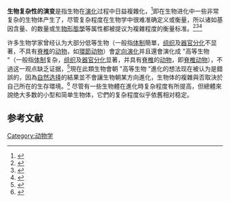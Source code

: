{{expand|time=2015-08-23T23:38:32+00:00}}
'''生物复杂性的演变'''是指生物在[[演化|演化]]过程中日益複雜化，<ref>{{cite journal |last1=Werner |first1=Andreas |last2=Piatek |first2=Monica J. |last3=Mattick |first3=John S. |title=Transpositional shuffling and quality control in male germ cells to enhance evolution of complex organisms |journal=Annals of the New York Academy of Sciences |date=April 2015 |volume=1341 |issue=1 |pages=156–163 |doi=10.1111/nyas.12608 |pmid=25557795 |pmc=4390386|bibcode=2015NYASA1341..156W }}</ref>即在生物进化中一些非常复杂的生物体产生了，尽管复杂程度在生物学中很难准确定义或衡量，所以诸如基因含量、{{link-en|细胞类型|cell type}}的数量或[[生物形態學|生物形態學]]等属性都被提议为複雜程度的衡量标准。<ref>{{cite journal |author=Adami, C. |title=What is complexity? |journal=BioEssays |volume=24 |issue=12 |pages=1085–94 |year=2002 |pmid=12447974 |doi=10.1002/bies.10192}}</ref><ref>{{cite journal |author=Waldrop, M. |title=Language: Disputed definitions |journal=Nature |volume=455 |issue=7216 |pages=1023–1028 |year=2008 |doi=10.1038/4551023a |pmid=18948925 |display-authors=etal|doi-access=free }}</ref><ref name=":0">{{Cite book |url=https://www.academia.edu/11720591 |title=Computation, Physics and Beyond |last1=Longo |first1=Giuseppe |last2=Montévil |first2=Maël |date=2012-01-01 |publisher=Springer Berlin Heidelberg |isbn=9783642276538 |editor-last=Dinneen |editor-first=Michael J. |series=Lecture Notes in Computer Science |pages=289–308 |language=en |doi=10.1007/978-3-642-27654-5_22 |editor-last2=Khoussainov |editor-first2=Bakhadyr |editor-last3=Nies |editor-first3=André |citeseerx=10.1.1.640.1835 }}</ref>

许多生物学家曾经认为大部分低等生物（一般指[[体制|体制]]簡單，[[组织_(生物学)|组织]]及[[器官|器官]][[分化|分化]]不显著，不具有[[脊椎|脊椎]]的[[动物|动物]]，如[[環節动物|環節动物]]）會[[定向演化|定向演化]]并且還會演化成 "高等生物 "（一般指[[体制|体制]]复杂，[[组织_(生物学)|组织]]及[[器官|器官]][[分化|分化]]显著，并具有[[脊椎|脊椎]]的[[动物|动物]]，即[[脊椎动物|脊椎动物]]），不過这一观点缺乏证据，<ref>{{cite journal |author=McShea, D. |title=Complexity and evolution: What everybody knows |journal=Biology and Philosophy |volume=6 |issue=3 |pages=303–324 |year=1991 |doi=10.1007/BF00132234|s2cid=53459994 }}</ref>現在此類生物會朝 "高等生物 "進化的想法现在被认为是錯誤的，因為[[自然选择|自然选择]]的結果並不會讓生物朝某方向進化，生物体的複雜與否取決於自己所在的生存環境。<ref name="Ayala">{{cite journal |author=Ayala, F. J. |title=Darwin's greatest discovery: design without designer |journal=PNAS |volume=104 |issue= Suppl 1|pages=8567–73 |year=2007 |pmid=17494753 |doi=10.1073/pnas.0701072104 |pmc=1876431|bibcode=2007PNAS..104.8567A |doi-access=free }}</ref> 尽管有一些生物體在進化時复杂程度有所提高，但總體來說绝大多数的小型和简单生物体，它們的复杂程度似乎依舊相对稳定。

==参考文献==
{{reflist}}


[[Category:动物学|Category:动物学]]